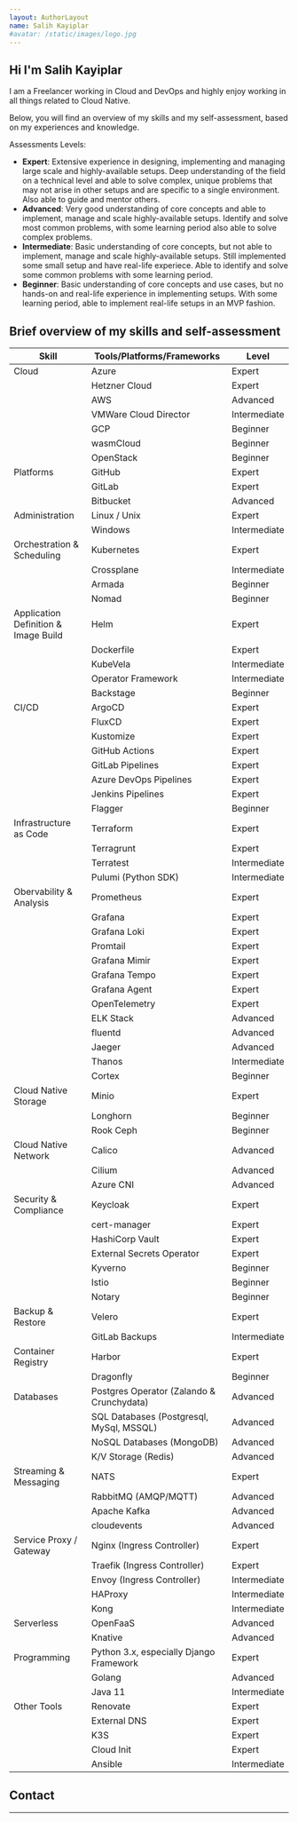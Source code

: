 ```yaml
---
layout: AuthorLayout
name: Salih Kayiplar
#avatar: /static/images/logo.jpg
---
```



## Hi <Twemoji emoji="waving hand" /> I'm Salih Kayiplar

I am a Freelancer working in Cloud and DevOps and highly enjoy working in all things related to Cloud Native.

Below, you will find an overview of my skills and my self-assessment, based on my experiences and knowledge.

Assessments Levels: 
- __Expert__: Extensive experience in designing, implementing and managing large scale and highly-available setups. 
Deep understanding of the field on a technical level and able to solve complex, unique problems that may not arise in other setups and are specific to a single environment. Also able to guide and mentor others.
- __Advanced__: Very good understanding of core concepts and able to implement, manage and scale highly-available setups. Identify and solve most common problems, with some learning period also able to solve complex problems.
- __Intermediate__: Basic understanding of core concepts, but not able to implement, manage and scale highly-available setups. Still implemented some small setup and have real-life experiece. Able to identify and solve some common problems with some learning period.
- __Beginner__: Basic understanding of core concepts and use cases, but no hands-on and real-life experience in implementing setups. With some learning period, able to implement real-life setups in an MVP fashion.


## Brief overview of my skills and self-assessment

| Skill              | Tools/Platforms/Frameworks       | Level   |
| -------------------| ---------------------------------| --------- |
| Cloud              | Azure                            | Expert |
|                    | Hetzner Cloud                    | Expert |
|                    | AWS                              | Advanced |
|                    | VMWare Cloud Director            | Intermediate |
|                    | GCP                              | Beginner |
|                    | wasmCloud                        | Beginner |
|                    | OpenStack                        | Beginner |
| Platforms          | GitHub                           | Expert |
|                    | GitLab                          | Expert |
|                    | Bitbucket                     | Advanced |
| Administration     | Linux / Unix                    | Expert |
|                    | Windows                    | Intermediate |
| Orchestration & Scheduling | Kubernetes                       | Expert |
|                    | Crossplane                      | Intermediate |
|                    | Armada                      | Beginner |
|                    | Nomad                      | Beginner |
| Application Definition & Image Build | Helm                  | Expert |
|                    | Dockerfile                  | Expert |
|                    | KubeVela                  | Intermediate |
|                    | Operator Framework                  | Intermediate |
|                    | Backstage                  | Beginner |
| CI/CD              | ArgoCD                       | Expert |
|                    | FluxCD                       | Expert |
|                    | Kustomize                       | Expert |
|                    | GitHub Actions                  | Expert |
|                    | GitLab Pipelines                | Expert |
|                    | Azure DevOps Pipelines          | Expert |
|                    | Jenkins Pipelines               | Expert |
|                    | Flagger                       | Beginner |
| Infrastructure as Code | Terraform                       | Expert |
|                    | Terragrunt                       | Expert |
|                    | Terratest                       | Intermediate |
|                    | Pulumi (Python SDK)               | Intermediate |
| Obervability & Analysis | Prometheus                       | Expert |
|                    | Grafana                       | Expert |
|                    | Grafana Loki                       | Expert |
|                    | Promtail                       | Expert |
|                    | Grafana Mimir                       | Expert |
|                    | Grafana Tempo                       | Expert |
|                    | Grafana Agent                       | Expert |
|                    | OpenTelemetry                       | Expert |
|                    | ELK Stack                       | Advanced |
|                    | fluentd                       | Advanced |
|                    | Jaeger                       | Advanced |
|                    | Thanos                       | Intermediate |
|                    | Cortex                       | Beginner |
| Cloud Native Storage | Minio                      | Expert |
|                    | Longhorn                      | Beginner |
|                    | Rook Ceph                      | Beginner |
| Cloud Native Network | Calico                | Advanced |
|                    | Cilium                | Advanced |
|                    | Azure CNI             | Advanced |
| Security & Compliance | Keycloak                | Expert |
|                    | cert-manager                | Expert |
|                    | HashiCorp Vault                | Expert |
|                    | External Secrets Operator                | Expert |
|                    | Kyverno                | Beginner |
|                    | Istio                  | Beginner |
|                    | Notary                  | Beginner |
| Backup & Restore   | Velero                       | Expert |
|                    | GitLab Backups                       | Intermediate |
| Container Registry | Harbor                       | Expert |
|                    | Dragonfly                       | Beginner |
| Databases          | Postgres Operator (Zalando & Crunchydata) | Advanced |
|                    | SQL Databases (Postgresql, MySql, MSSQL)   | Advanced |
|                    | NoSQL Databases (MongoDB)   | Advanced |
|                    | K/V Storage (Redis)   | Advanced |
| Streaming & Messaging         | NATS  | Expert |
|                   | RabbitMQ (AMQP/MQTT)  | Advanced |
|                   | Apache Kafka  | Advanced |
|                   | cloudevents  | Advanced |
| Service Proxy / Gateway     | Nginx (Ingress Controller)  | Expert |
|                   | Traefik (Ingress Controller)  | Expert |
|                   | Envoy (Ingress Controller)  | Intermediate |
|                   | HAProxy  | Intermediate |
|                   | Kong  | Intermediate |
| Serverless        | OpenFaaS  | Advanced |
|                   | Knative  | Advanced |
| Programming       | Python 3.x, especially Django Framework | Expert |
|                   | Golang               | Advanced |
|                   | Java 11               | Intermediate |
| Other Tools       | Renovate       | Expert   |
|                   | External DNS                       | Expert |
|                   | K3S                       | Expert |
|                    | Cloud Init                      | Expert |
|                    | Ansible                      | Intermediate |




## Contact

<SocialAccounts />

---
